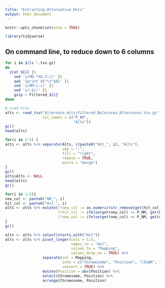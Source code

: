 ```yaml
---
title: "Extracting_Alternative_Hits"
output: html_document
---
```


```r
knitr::opts_chunk$set(echo = TRUE)
```

```r
library(tidyverse)
```

## On command line, to reduce down to 6 columns

```bash
for i in $(ls *.tsv.gz)
do
  zcat ${i} |\
    sed 's/MD.*XA:Z://' |\
    awk '{print $5"\t"$6}' |\
    sed 's/NM:i://' |\
    sed 's/;$//' |\
    gzip > Filtered_${i}
done
```

```r
# Load File
alts <- read_tsv("Alternate_Hits/Filtered_Boleracea_Alternates.tsv.gz",
                 col_names = c("P_NM",
                               "Alts"))
gc()
head(alts)
```

```r
for(i in 1:5) {
alts <- alts %>% separate(Alts, c(paste0("Hit_", i), "Alts"),
                          sep = ";",
                          fill = "right",
                          remove = TRUE,
                          extra = "merge")
}
gc()
alts$Alts <- NULL
head(alts)
gc()
```

```r
for(i in 1:5){
new_col <- paste0("NM_", i)
hit_col <- paste0("Hit_", i)
alts <- alts %>% mutate(!!new_col := as.numeric(str_remove(get(hit_col), ".*,")),
                        !!hit_col := ifelse(get(new_col) <= P_NM, get(hit_col), NA),
                        !!new_col := ifelse(get(new_col) <= P_NM, get(new_col), NA))
}
gc()
```

```r
alts <- alts %>% select(starts_with("Hit"))
alts <- alts %>% pivot_longer(cols = 1:5,
                              names_to = "Hit",
                              values_to = "Mapping",
                              values_drop_na = TRUE) %>%
                 separate(col = Mapping,
                          into = c("Chromosome", "Position", "CIGAR", "NM"),
                          convert = TRUE) %>%
                 mutate(Position = abs(Position) %>%
                 select(Chromosome, Position) %>%
                 arrange(Chromosome, Position)

```
###

